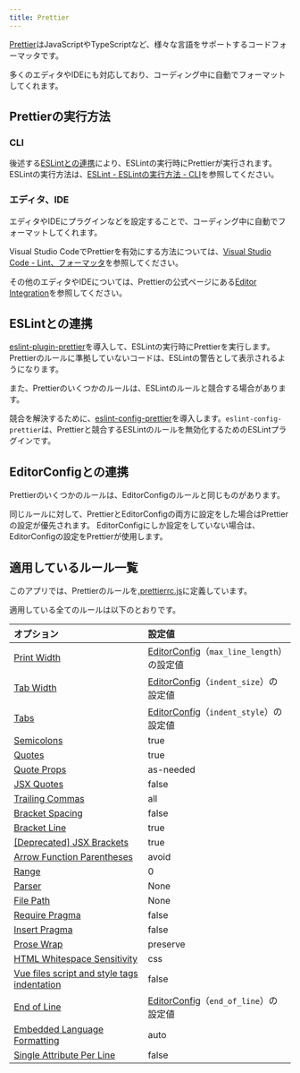 ```yaml
---
title: Prettier
---
```


[Prettier](https://prettier.io/)はJavaScriptやTypeScriptなど、様々な言語をサポートするコードフォーマッタです。

多くのエディタやIDEにも対応しており、コーディング中に自動でフォーマットしてくれます。

## Prettierの実行方法

### CLI

後述する[ESLintとの連携](#eslintとの連携)により、ESLintの実行時にPrettierが実行されます。
ESLintの実行方法は、[ESLint - ESLintの実行方法 - CLI](./eslint.mdx#cli)を参照してください。

### エディタ、IDE

エディタやIDEにプラグインなどを設定することで、コーディング中に自動でフォーマットしてくれます。

Visual Studio CodeでPrettierを有効にする方法については、[Visual Studio Code - Lint、フォーマッタ](../../tools/vscode.md#lintフォーマッタ)を参照してください。

その他のエディタやIDEについては、Prettierの公式ページにある[Editor Integration](https://prettier.io/docs/en/editors.html)を参照してください。

## ESLintとの連携

[eslint-plugin-prettier](https://github.com/prettier/eslint-plugin-prettier)を導入して、ESLintの実行時にPrettierを実行します。
Prettierのルールに準拠していないコードは、ESLintの警告として表示されるようになります。

また、Prettierのいくつかのルールは、ESLintのルールと競合する場合があります。

競合を解決するために、[eslint-config-prettier](https://github.com/prettier/eslint-config-prettier)を導入します。`eslint-config-prettier`は、Prettierと競合するESLintのルールを無効化するためのESLintプラグインです。

## EditorConfigとの連携

Prettierのいくつかのルールは、EditorConfigのルールと同じものがあります。

同じルールに対して、PrettierとEditorConfigの両方に設定をした場合はPrettierの設定が優先されます。
EditorConfigにしか設定をしていない場合は、EditorConfigの設定をPrettierが使用します。

## 適用しているルール一覧

このアプリでは、Prettierのルールを[.prettierrc.js](https://github.com/{@inject:organization}/mobile-app-crib-notes/tree/master/example-app/SantokuApp/.prettierrc.js)に定義しています。

適用している全てのルールは以下のとおりです。

| オプション                                                                                                                               | 設定値                                                                   |
|:------------------------------------------------------------------------------------------------------------------------------------|:----------------------------------------------------------------------|
| [Print Width](https://prettier.io/docs/en/options.html#print-width)                                                                 | [EditorConfig](./editorconfig.mdx#適用しているルール一覧)（`max_line_length`）の設定値 |
| [Tab Width](https://prettier.io/docs/en/options.html#tab-width)                                                                     | [EditorConfig](./editorconfig.mdx#適用しているルール一覧)（`indent_size`）の設定値     |
| [Tabs](https://prettier.io/docs/en/options.html#tabs)                                                                               | [EditorConfig](./editorconfig.mdx#適用しているルール一覧)（`indent_style`）の設定値    |
| [Semicolons](https://prettier.io/docs/en/options.html#semicolons)                                                                   | true                                                                  |
| [Quotes](https://prettier.io/docs/en/options.html#quotes)                                                                           | true                                                                  |
| [Quote Props](https://prettier.io/docs/en/options.html#quote-props)                                                                 | as-needed                                                             |
| [JSX Quotes](https://prettier.io/docs/en/options.html#jsx-quotes)                                                                   | false                                                                 |
| [Trailing Commas](https://prettier.io/docs/en/options.html#trailing-commas)                                                         | all                                                                   |
| [Bracket Spacing](https://prettier.io/docs/en/options.html#bracket-spacing)                                                         | false                                                                 |
| [Bracket Line](https://prettier.io/docs/en/options.html#bracket-line)                                                               | true                                                                  |
| [\[Deprecated\] JSX Brackets](https://prettier.io/docs/en/options.html#deprecated-jsx-brackets)                                     | true                                                                  |
| [Arrow Function Parentheses](https://prettier.io/docs/en/options.html#arrow-function-parentheses)                                   | avoid                                                                 |
| [Range](https://prettier.io/docs/en/options.html#range)                                                                             | 0                                                                     |
| [Parser](https://prettier.io/docs/en/options.html#parser)                                                                           | None                                                                  |
| [File Path](https://prettier.io/docs/en/options.html#file-path)                                                                     | None                                                                  |
| [Require Pragma](https://prettier.io/docs/en/options.html#require-pragma)                                                           | false                                                                 |
| [Insert Pragma](https://prettier.io/docs/en/options.html#insert-pragma)                                                             | false                                                                 |
| [Prose Wrap](https://prettier.io/docs/en/options.html#prose-wrap)                                                                   | preserve                                                              |
| [HTML Whitespace Sensitivity](https://prettier.io/docs/en/options.html#html-whitespace-sensitivity)                                 | css                                                                   |
| [Vue files script and style tags indentation](https://prettier.io/docs/en/options.html#vue-files-script-and-style-tags-indentation) | false                                                                 |
| [End of Line](https://prettier.io/docs/en/options.html#end-of-line)                                                                 | [EditorConfig](./editorconfig.mdx#適用しているルール一覧)（`end_of_line`）の設定値     |
| [Embedded Language Formatting](https://prettier.io/docs/en/options.html#embedded-language-formatting)                               | auto                                                                  |
| [Single Attribute Per Line](https://prettier.io/docs/en/options.html#single-attribute-per-line)                                     | false                                                                 |
